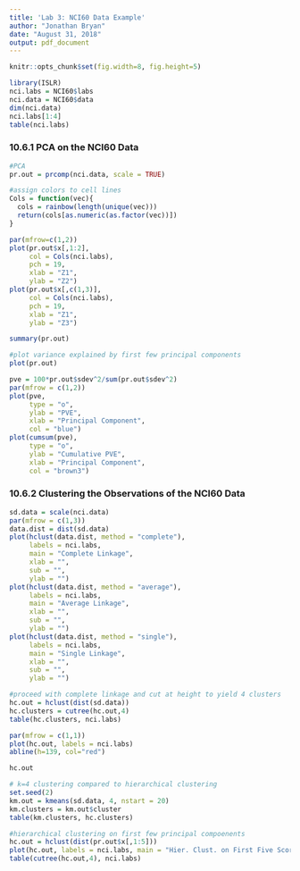 ```yaml
---
title: 'Lab 3: NCI60 Data Example'
author: "Jonathan Bryan"
date: "August 31, 2018"
output: pdf_document
---
```

```r
knitr::opts_chunk$set(fig.width=8, fig.height=5) 
```

```r
library(ISLR)
nci.labs = NCI60$labs
nci.data = NCI60$data
dim(nci.data)
nci.labs[1:4]
table(nci.labs)
```

### 10.6.1 PCA on the NCI60 Data

```r
#PCA
pr.out = prcomp(nci.data, scale = TRUE)

#assign colors to cell lines
Cols = function(vec){
  cols = rainbow(length(unique(vec)))
  return(cols[as.numeric(as.factor(vec))])
}
```

```r
par(mfrow=c(1,2))
plot(pr.out$x[,1:2],
     col = Cols(nci.labs),
     pch = 19,
     xlab = "Z1",
     ylab = "Z2")
plot(pr.out$x[,c(1,3)],
     col = Cols(nci.labs),
     pch = 19,
     xlab = "Z1",
     ylab = "Z3")
```

```r
summary(pr.out)
```

```r
#plot variance explained by first few principal components
plot(pr.out)
```

```r
pve = 100*pr.out$sdev^2/sum(pr.out$sdev^2)
par(mfrow = c(1,2))
plot(pve, 
     type = "o",
     ylab = "PVE",
     xlab = "Principal Component",
     col = "blue")
plot(cumsum(pve),
     type = "o",
     ylab = "Cumulative PVE",
     xlab = "Principal Component",
     col = "brown3")
```

### 10.6.2 Clustering the Observations of the NCI60 Data

```r
sd.data = scale(nci.data)
par(mfrow = c(1,3))
data.dist = dist(sd.data)
plot(hclust(data.dist, method = "complete"),
     labels = nci.labs,
     main = "Complete Linkage",
     xlab = "",
     sub = "",
     ylab = "")
plot(hclust(data.dist, method = "average"),
     labels = nci.labs,
     main = "Average Linkage",
     xlab = "",
     sub = "",
     ylab = "")
plot(hclust(data.dist, method = "single"),
     labels = nci.labs,
     main = "Single Linkage",
     xlab = "",
     sub = "",
     ylab = "")
```

```r
#proceed with complete linkage and cut at height to yield 4 clusters
hc.out = hclust(dist(sd.data))
hc.clusters = cutree(hc.out,4)
table(hc.clusters, nci.labs)
```

```r
par(mfrow = c(1,1))
plot(hc.out, labels = nci.labs)
abline(h=139, col="red")
```

```r
hc.out
```

```r
# k=4 clustering compared to hierarchical clustering
set.seed(2)
km.out = kmeans(sd.data, 4, nstart = 20)
km.clusters = km.out$cluster
table(km.clusters, hc.clusters)
```

```r
#hierarchical clustering on first few principal compoenents
hc.out = hclust(dist(pr.out$x[,1:5]))
plot(hc.out, labels = nci.labs, main = "Hier. Clust. on First Five Score Vectors")
table(cutree(hc.out,4), nci.labs)
```



